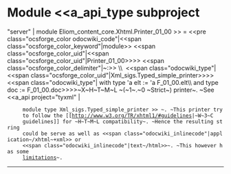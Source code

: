 =Module <<a_api_type subproject="server" | module Eliom_content_core.Xhtml.Printer_01_00 >> =
<<pre class="ocsforge_color odocwiki_code"|<<span class="ocsforge_color_keyword"|module>> <<span class="ocsforge_color_uid"|<<span class="ocsforge_color_uid"|Printer_01_00>>>> <<span class="ocsforge_color_delimiter"|~:>> \\  <<span class="odocwiki_type"|<<span class="ocsforge_color_uid"|Xml_sigs.Typed_simple_printer>>>><<span class="odocwiki_type"| with type 'a elt := 'a F_01_00.elt\\      and type doc := F_01_00.doc>>>>~X~H~T~M~L ~(~1~.~0 ~Strict~) printer~. ~See <<a_api project="tyxml" |
      module type Xml_sigs.Typed_simple_printer >> ~. ~This printer try
      to follow the [[http://www.w3.org/TR/xhtml1/#guidelines|~W~3~C
      guidelines]] for ~H~T~M~L compatibility~. ~Hence the resulting string
      could be serve as well as <<span class="odocwiki_inlinecode"|application~/xhtml~+xml>> or
      <<span class="odocwiki_inlinecode"|text~/html>>~. ~This however has some
      [[http://hixie.ch/advocacy/xhtml|limitations]]~.

----
